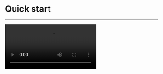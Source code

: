 
# Quick start

- - -

<Video src="https://www.youtube.com/embed/yI4TjD9WMGI"/>

## Integrate the SDK

1. **Add ZegoUIKitPrebuiltVideoConference as dependencies**

    Run the following code in your project root directory: 

    ```shell
    flutter pub add zego_uikit_prebuilt_video_conference
    ```

2. **Import the SDK**

    Now in your Dart code, import the prebuilt Video Conference Kit SDK.

    ```dart
    import 'package:zego_uikit_prebuilt_video_conference/zego_uikit_prebuilt_video_conference.dart';
    ```

3. **Using the ZegoUIKitPrebuiltVideoConference in your project**

    - Go to [ZEGOCLOUD Admin Console](https://console.zegocloud.com/), get the `appID` and `appSign` of your project.
    - Specify the `userID` and `userName` for connecting the Video Conference Kit service. 
    - Create a `conferenceID` that represents the video conference you want to start. 
    
    <Note title="Note">
    
    - `userID` and `conferenceID` can only contain numbers, letters, and underlines (_). 
    - Using the same `conferenceID` will enter the same video conference.
    
    </Note>
    
    
    ```dart {13-20}
    class VideoConferencePage extends StatelessWidget {
      final String conferenceID;
    
      const VideoConferencePage({
        Key? key,
        required this.conferenceID,
      }) : super(key: key);
    
      @override
      Widget build(BuildContext context) {
        return SafeArea(
        
          child: ZegoUIKitPrebuiltVideoConference(
            appID: YourAppID, // Fill in the appID that you get from ZEGOCLOUD Admin Console.
            appSign: YourAppSign, // Fill in the appSign that you get from ZEGOCLOUD Admin Console.
            userID: 'user_id',
            userName: 'user_name',
            conferenceID: conferenceID,
            config: ZegoUIKitPrebuiltVideoConferenceConfig(),
          ),
    
        );
      }
    }
    ```

Now, you can start a video conference by navigating to this `VideoConferencePage `.


## Configure your project

<Tabs>
  <Tab title="Android">
    <Tabs>
      <Tab title="android/app/build.gradle">
        Open the file `android/app/build.gradle`, and add the following:

        ```gradle
        dependencies {
          implementation "org.jetbrains.kotlin:kotlin-stdlib-jdk8:$kotlin_version"
        }
        ```
        <Frame width="800" height="auto" caption="">
          <img src="images/android-config-appbuildgradle.jpeg" />
        </Frame>

        <Tip title="created with Flutter 2.x.x">
          > If your project is created with **Flutter 2.x.x**, you will need to modify the `compileSdkVersion` to **33**.
          
          <Frame width="800" height="auto" caption="">
            <img src="https://storage.zego.im/sdk-doc/Pics/ZegoUIKit/Flutter/compile_sdk_version.png" />
          </Frame>
        </Tip>
      </Tab>

      <Tab title="android/build.gradle">
        Open the file `android/build.gradle`, and add the following:

        ```gradle
        buildscript {
          ext.kotlin_version = '1.8.0'
        }
        ```
        <Frame width="800" height="auto" caption="">
          <img src="images/android-config-buildgradle.jpeg" />
        </Frame>
      </Tab>
      <Tab title="Permissions">
        Open the file `your_project/app/src/main/AndroidManifest.xml`, and add the following code:
          ```xml AndroidManifest.xml
          <uses-permission android:name="android.permission.ACCESS_WIFI_STATE" />
          <uses-permission android:name="android.permission.RECORD_AUDIO" />
          <uses-permission android:name="android.permission.INTERNET" />
          <uses-permission android:name="android.permission.ACCESS_NETWORK_STATE" />
          <uses-permission android:name="android.permission.CAMERA" />
          <uses-permission android:name="android.permission.BLUETOOTH" />
          <uses-permission android:name="android.permission.MODIFY_AUDIO_SETTINGS" />
          <uses-permission android:name="android.permission.WRITE_EXTERNAL_STORAGE" />
          <uses-permission android:name="android.permission.READ_PHONE_STATE" />
          <uses-permission android:name="android.permission.WAKE_LOCK" />
          ```
        <Frame width="512" height="auto" caption="">
          <img src="https://storage.zego.im/sdk-doc/Pics/ZegoUIKit/Flutter/permission_android.png" />
        </Frame>
      </Tab>
      <Tab title="Prevent code obfuscation">
        To prevent obfuscation of the SDK public class names, do the following:

        a. In your project's `your_project > android > app` folder, create a `proguard-rules.pro` file with the following content as shown below:

        ```xml proguard-rules.pro
        -keep class **.zego.** { *; }
        ```

        b. Add the following config code to the `release` part of the `your_project/android/app/build.gradle` file.

        ```xml build.gradle
        proguardFiles getDefaultProguardFile('proguard-android.txt'), 'proguard-rules.pro'
        ``` 

        <Frame width="512" height="auto" caption="">
          <img src="https://storage.zego.im/sdk-doc/Pics/ZegoUIKit/Flutter/android_class_confusion.png" />
        </Frame>
      </Tab>
    </Tabs>
  </Tab>

  <Tab title="iOS">
    <Tabs>
      <Tab title="Permissions">
<PermissionConfig/>
      </Tab>
    </Tabs>
  </Tab>
</Tabs>


## Run & Test

Now you have finished all the steps!

You can simply click the **Run** or **Debug** to run and test your App on your device.

<Frame width="512" height="auto" caption="">
  <img src="https://storage.zego.im/sdk-doc/Pics/ZegoUIKit/Flutter/run_flutter_project.jpg" />
</Frame>

## Related guide

[Custom prebuilt UI](./customize-prebuilt-features/01-overview.mdx)


## Resources

<Button primary-color="NavyBlue" target="_blank" href="https://github.com/ZEGOCLOUD/zego_uikit_prebuilt_video_conference_example_flutter">Sample Code</Button>

Click here to get the complete sample code.


<Button primary-color="NavyBlue" target="_blank" href="https://pub.dev/documentation/zego_uikit_prebuilt_video_conference/latest/zego_uikit_prebuilt_video_conference/zego_uikit_prebuilt_video_conference-library.html">API Reference</Button>

Click here for detailed explanations of all APIs.
